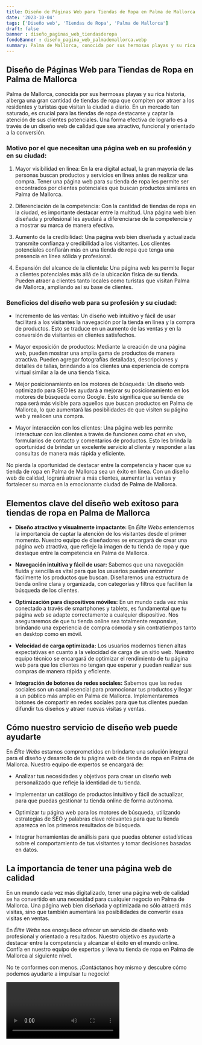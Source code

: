 ```yaml
---
title: Diseño de Páginas Web para Tiendas de Ropa en Palma de Mallorca
date: '2023-10-04'
tags: ['Diseño web', 'Tiendas de Ropa', 'Palma de Mallorca']
draft: false
banner : diseño_paginas_web_tiendasderopa
fondoBanner : diseño_pagina_web_palmademallorca.webp
summary: Palma de Mallorca, conocida por sus hermosas playas y su rica historia, alberga una gran cantidad de tiendas de ropa que compiten por atraer a los residentes y turistas que visitan la ciudad a diario. En un mercado tan saturado, es crucial para las tiendas de ropa destacarse y captar la atención de sus clientes potenciales. Una forma efectiva de lograrlo es a través de un diseño web de calidad que sea atractivo, funcional y orientado a la conversión.
---
```


## Diseño de Páginas Web para Tiendas de Ropa en Palma de Mallorca

Palma de Mallorca, conocida por sus hermosas playas y su rica historia, alberga una gran cantidad de tiendas de ropa que compiten por atraer a los residentes y turistas que visitan la ciudad a diario. En un mercado tan saturado, es crucial para las tiendas de ropa destacarse y captar la atención de sus clientes potenciales. Una forma efectiva de lograrlo es a través de un diseño web de calidad que sea atractivo, funcional y orientado a la conversión.

### Motivo por el que necesitan una página web en su profesión y en su ciudad:

1. Mayor visibilidad en línea: En la era digital actual, la gran mayoría de las personas buscan productos y servicios en línea antes de realizar una compra. Tener una página web para su tienda de ropa les permite ser encontrados por clientes potenciales que buscan productos similares en Palma de Mallorca.

2. Diferenciación de la competencia: Con la cantidad de tiendas de ropa en la ciudad, es importante destacar entre la multitud. Una página web bien diseñada y profesional les ayudará a diferenciarse de la competencia y a mostrar su marca de manera efectiva.

3. Aumento de la credibilidad: Una página web bien diseñada y actualizada transmite confianza y credibilidad a los visitantes. Los clientes potenciales confiarán más en una tienda de ropa que tenga una presencia en línea sólida y profesional.

4. Expansión del alcance de la clientela: Una página web les permite llegar a clientes potenciales más allá de la ubicación física de su tienda. Pueden atraer a clientes tanto locales como turistas que visitan Palma de Mallorca, ampliando así su base de clientes.

### Beneficios del diseño web para su profesión y su ciudad:

- Incremento de las ventas: Un diseño web intuitivo y fácil de usar facilitará a los visitantes la navegación por la tienda en línea y la compra de productos. Esto se traduce en un aumento de las ventas y en la conversión de visitantes en clientes satisfechos.

- Mayor exposición de productos: Mediante la creación de una página web, pueden mostrar una amplia gama de productos de manera atractiva. Pueden agregar fotografías detalladas, descripciones y detalles de tallas, brindando a los clientes una experiencia de compra virtual similar a la de una tienda física.

- Mejor posicionamiento en los motores de búsqueda: Un diseño web optimizado para SEO les ayudará a mejorar su posicionamiento en los motores de búsqueda como Google. Esto significa que su tienda de ropa será más visible para aquellos que buscan productos en Palma de Mallorca, lo que aumentará las posibilidades de que visiten su página web y realicen una compra.

- Mayor interacción con los clientes: Una página web les permite interactuar con los clientes a través de funciones como chat en vivo, formularios de contacto y comentarios de productos. Esto les brinda la oportunidad de brindar un excelente servicio al cliente y responder a las consultas de manera más rápida y eficiente.

No pierda la oportunidad de destacar entre la competencia y hacer que su tienda de ropa en Palma de Mallorca sea un éxito en línea. Con un diseño web de calidad, logrará atraer a más clientes, aumentar las ventas y fortalecer su marca en la emocionante ciudad de Palma de Mallorca.

<GifSeo />

<Cta />

## Elementos clave del diseño web exitoso para tiendas de ropa en Palma de Mallorca

- **Diseño atractivo y visualmente impactante:** En *Élite Webs* entendemos la importancia de captar la atención de los visitantes desde el primer momento. Nuestro equipo de diseñadores se encargará de crear una página web atractiva, que refleje la imagen de tu tienda de ropa y que destaque entre la competencia en Palma de Mallorca.

- **Navegación intuitiva y fácil de usar:** Sabemos que una navegación fluida y sencilla es vital para que los usuarios puedan encontrar fácilmente los productos que buscan. Diseñaremos una estructura de tienda online clara y organizada, con categorías y filtros que faciliten la búsqueda de los clientes.

- **Optimización para dispositivos móviles:** En un mundo cada vez más conectado a través de smartphones y tablets, es fundamental que tu página web se adapte correctamente a cualquier dispositivo. Nos aseguraremos de que tu tienda online sea totalmente responsive, brindando una experiencia de compra cómoda y sin contratiempos tanto en desktop como en móvil.

- **Velocidad de carga optimizada:** Los usuarios modernos tienen altas expectativas en cuanto a la velocidad de carga de un sitio web. Nuestro equipo técnico se encargará de optimizar el rendimiento de tu página web para que los clientes no tengan que esperar y puedan realizar sus compras de manera rápida y eficiente.

- **Integración de botones de redes sociales:** Sabemos que las redes sociales son un canal esencial para promocionar tus productos y llegar a un público más amplio en Palma de Mallorca. Implementaremos botones de compartir en redes sociales para que tus clientes puedan difundir tus diseños y atraer nuevas visitas y ventas.

## Cómo nuestro servicio de diseño web puede ayudarte

En *Élite Webs* estamos comprometidos en brindarte una solución integral para el diseño y desarrollo de tu página web de tienda de ropa en Palma de Mallorca. Nuestro equipo de expertos se encargará de:

- Analizar tus necesidades y objetivos para crear un diseño web personalizado que refleje la identidad de tu tienda.

- Implementar un catálogo de productos intuitivo y fácil de actualizar, para que puedas gestionar tu tienda online de forma autónoma.

- Optimizar tu página web para los motores de búsqueda, utilizando estrategias de SEO y palabras clave relevantes para que tu tienda aparezca en los primeros resultados de búsqueda.

- Integrar herramientas de análisis para que puedas obtener estadísticas sobre el comportamiento de tus visitantes y tomar decisiones basadas en datos.

## La importancia de tener una página web de calidad

En un mundo cada vez más digitalizado, tener una página web de calidad se ha convertido en una necesidad para cualquier negocio en Palma de Mallorca. Una página web bien diseñada y optimizada no sólo atraerá más visitas, sino que también aumentará las posibilidades de convertir esas visitas en ventas.

En *Élite Webs* nos enorgullece ofrecer un servicio de diseño web profesional y orientado a resultados. Nuestro objetivo es ayudarte a destacar entre la competencia y alcanzar el éxito en el mundo online. Confía en nuestro equipo de expertos y lleva tu tienda de ropa en Palma de Mallorca al siguiente nivel.

No te conformes con menos. ¡Contáctanos hoy mismo y descubre cómo podemos ayudarte a impulsar tu negocio!

<Video />

<CtaBot job='Tiendas de Ropa' city='Palma de Mallorca'/>

<Gmaps query='Palma de Mallorca+españa+maps' />